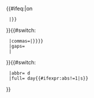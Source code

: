 {{#ifeq:{{{s}}}|on
  |{{ntsh|{{#expr:{{{1|0}}}*86400}}}}
}}{{#switch:{{{f}}}
  |commas={{formatnum:{{#ifexpr:{{{1|)}}}<0|−{{#expr:-{{{1|0}}}}}|{{{1|0}}}}}}}
  |gaps={{val|{{{1|0}}}|sortable=off}}
  |{{{1|0}}}
}}{{#switch:{{{u}}}
  |abbr=&nbsp;d
  |full=&#32;day{{#ifexpr:abs{{{1|0}}}!=1|s}}
}}